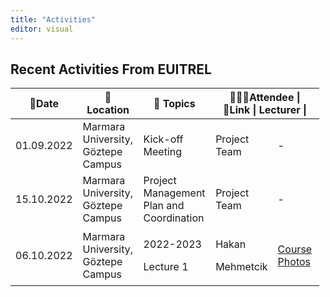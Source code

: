 ```yaml
---
title: "Activities"
editor: visual
---
```


## Recent Activities From EUITREL

+------------+------------------------------------+------------------------------------------+--------------+-----------------------------------------------------+
| 📅Date     | 📌 Location                        | 🔖 Topics                                | 🧑‍🤝‍🧑Attendee   | 🔗Link                                              |
|            |                                    |                                          |              |                                                     |
|            |                                    |                                          | Lecturer     |                                                     |
+============+====================================+==========================================+==============+=====================================================+
| 01.09.2022 | Marmara University, Göztepe Campus | Kick-off Meeting                         | Project Team | \-                                                  |
+------------+------------------------------------+------------------------------------------+--------------+-----------------------------------------------------+
| 15.10.2022 | Marmara University, Göztepe Campus | Project Management Plan and Coordination | Project Team | \-                                                  |
+------------+------------------------------------+------------------------------------------+--------------+-----------------------------------------------------+
| 06.10.2022 | Marmara University, Göztepe Campus | 2022-2023                                | Hakan        | [Course Photos](lecture/lecture1.html#/title-slide) |
|            |                                    |                                          |              |                                                     |
|            |                                    | Lecture 1                                | Mehmetcik    |                                                     |
+------------+------------------------------------+------------------------------------------+--------------+-----------------------------------------------------+
